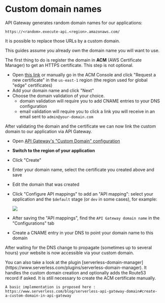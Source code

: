 
<NextSeo description="Configure custom domain names for your web applications." />

# Custom domain names

API Gateway generates random domain names for our applications:

```
https://<random>.execute-api.<region>.amazonaws.com/
```

It is possible to replace those URLs by a custom domain.

<Callout>
    This guides assume you already own the domain name you will want to use.
</Callout>

The first thing to do is register the domain in **ACM** (AWS Certificate Manager) to get an HTTPS certificate. This step is not optional.

- Open [this link](https://console.aws.amazon.com/acm/home?region=us-east-1#/wizard/) or manually go in the ACM Console and click "Request a new certificate" in the `us-east-1` region (the region used for global "edge" certificates)
- Add your domain name and click "Next"
- Choose the domain validation of your choice.
    - domain validation will require you to add CNAME entries to your DNS configuration
    - email validation will require you to click a link you will receive in an email sent to `admin@your-domain.com`

After validating the domain and the certificate we can now link the custom domain to our application via API Gateway.

- Open [API Gateway's "Custom Domain" configuration](https://console.aws.amazon.com/apigateway/main/publish/domain-names)
- **Switch to the region of your application**
- Click "Create"
- Enter your domain name, select the certificate you created above and save
- Edit the domain that was created
- Click "Configure API mappings" to add an "API mapping": select your application and the `$default` stage (or `dev` in some cases), for example:

  ![](./custom-domains-path-mapping.png)
- After saving the "API mappings", find the `API Gateway domain name` in the "Configurations" tab
- Create a CNAME entry in your DNS to point your domain name to this domain

After waiting for the DNS change to propagate (sometimes up to several hours) your website is now accessible via your custom domain.

<Callout>
    You can also take a look at the plugin [serverless-domain-manager](https://www.serverless.com/plugins/serverless-domain-manager).
    It handles the custom domain creation and optionally adds the Route53 record if asked. It is still necessary to create the ACM certificate manually.

    A basic implementation is proposed here : https://www.serverless.com/blog/serverless-api-gateway-domain#create-a-custom-domain-in-api-gateway
</Callout>
